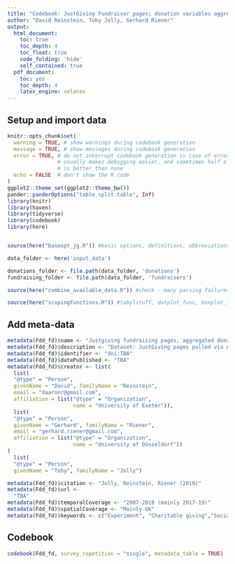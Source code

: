 ```yaml
---
title: "Codebook: JustGiving Fundraiser pages; donation variables aggregated"
author: "David Reinstein, Toby Jolly, Gerhard Riener"
output:
  html_document:
    toc: true
    toc_depth: 4
    toc_float: true
    code_folding: 'hide'
    self_contained: true
  pdf_document:
    toc: yes
    toc_depth: 4
    latex_engine: xelatex
---
```


## Setup and import data 

```r

knitr::opts_chunk$set(
  warning = TRUE, # show warnings during codebook generation
  message = TRUE, # show messages during codebook generation
  error = TRUE, # do not interrupt codebook generation in case of errors,
                # usually makes debugging easier, and sometimes half a codebook
                # is better than none
  echo = FALSE  # don't show the R code
)
ggplot2::theme_set(ggplot2::theme_bw())
pander::panderOptions("table.split.table", Inf)
library(knitr)
library(haven)
library(tidyverse)
library(codebook)
library(here)


source(here("baseopt_jg.R")) #basic options, definitions, abbreviations for functions

data_folder <- here('input_data')

donations_folder <- file.path(data_folder, 'donations')
fundraising_folder <- file.path(data_folder, 'fundraisers')

source(here("combine_available_data.R")) #check - many parsing failures

source(here("scopingfunctions.R")) #tabylstuff, dotplot_func, boxplot_func, geom_mean, sidebyside, huxoptions


```

## Add meta-data

```r

metadata(Fdd_fd)$name <- "Justgiving fundraising pages, aggregated donations"
metadata(Fdd_fd)$description <- "Dataset: JustGiving pages pulled via API 2017-19 for 'highly effective' charities; reduced to one row per fundraiser, donation data merged back in"
metadata(Fdd_fd)$identifier <- "doi:TBA"
metadata(Fdd_fd)$datePublished <- "TBA"
metadata(Fdd_fd)$creator <- list(
  list(
  "@type" = "Person",
  givenName = "David", familyName = "Reinstein",
  email = "daaronr@gmail.com",
  affiliation = list("@type" = "Organization",
                     name = "University of Exeter")),
  list(
  "@type" = "Person",
  givenName = "Gerhard", familyName = "Riener",
  email = "gerhard.riener@gmail.com",
  affiliation = list("@type" = "Organization",
                     name = "University of Düsseldorf"))
)
  list(
  "@type" = "Person",
  givenName = "Toby", familyName = "Jolly")

metadata(Fdd_fd)$citation <- "Jolly, Reinstein, Riener (2019)"
metadata(Fdd_fd)$url <-
  "TBA"
metadata(Fdd_fd)$temporalCoverage <- "2007-2019 (mainly 2017-19)"
metadata(Fdd_fd)$spatialCoverage <- "Mainly UK"
metadata(Fdd_fd)$keywords <- c("Experiment", "Charitable giving","Social fundraising")

```

## Codebook

```r

codebook(Fdd_fd, survey_repetition = "single", metadata_table = TRUE)

```

